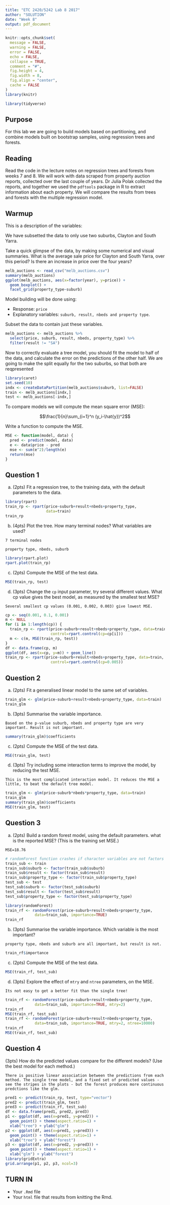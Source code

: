 ```yaml
---
title: "ETC 2420/5242 Lab 8 2017"
author: "SOLUTION"
date: "Week 8"
output: pdf_document
---
```


```r
knitr::opts_chunk$set(
  message = FALSE,
  warning = FALSE,
  error = FALSE, 
  echo = FALSE, 
  collapse = TRUE,
  comment = "#",
  fig.height = 4,
  fig.width = 8,
  fig.align = "center",
  cache = FALSE
)
library(knitr)
```

```r
library(tidyverse)
```

## Purpose

For this lab we are going to build models based on partitioning, and combine models built on bootstrap samples, using regression trees and forests.

## Reading

Read the code in the lecture notes on regression trees and forests from weeks 7 and 8. We will work with data scraped from property auction reports, collected over the last couple of years. Dr Julia Polak collected the reports, and together we used the `pdftools` package in R to extract information about each property. We will compare the results from trees and forests with the multiple regression model.

## Warmup

This is a description of the variables:

\begin{tabular}{l|p{4in}}
Variable & Description \\\hline
id  & unique id for property \\
 suburb  & suburb location of property \\
 price  & Price house sold for in AUD dollars, divided by 100,000\\
 result   & S indicates property sold; SP - property sold prior; PI - property passed in; PN - sold prior not disclosed; SN - sold not disclosed; NB - no bid; VB - vendor bid; o res - other residential; w - withdrawn prior to auction \\
 agent  & realtor in charge of sale\\
 nbeds  & Number of bedrooms\\
 property type  &  h =house,  t =townhouse,  u =unit/apartment \\
 day  & day of the month of auction\\
 month  & month of auction \\
 year  & year of auction\\
 nvisits  & How many people came to open houses\\
 ncars  & Number of parking places \\
 nbaths  & Number of bathrooms\\
 land size  & Size of the lot, in sq m, units will be 0\\
 house size   & Internal size of property in sq m\\
\end{tabular}

We have subsetted the data to only use two suburbs, Clayton and South Yarra. 

Take a quick glimpse of the data, by making some numerical and visual summaries. What is the average sale price for Clayton and South Yarra, over this period? Is there an increase in price over the four years?

```r
melb_auctions <- read_csv("melb_auctions.csv")
summary(melb_auctions)
ggplot(melb_auctions, aes(x=factor(year), y=price)) +
  geom_boxplot() +
  facet_grid(property_type~suburb)
```

Model building will be done using:

- Response: `price` 
- Explanatory variables: `suburb, result, nbeds and property type`.

Subset the data to contain just these variables.

```r
melb_auctions <- melb_auctions %>%
  select(price, suburb, result, nbeds, property_type) %>%
  filter(result != "SA")
```


Now to correctly evaluate a tree model, you should fit the model to half of the data, and calculate the error on the predictions of the other half. We are going to make the split equally for the two suburbs, so that both are reqpresented

```r
library(caret)
set.seed(10)
indx <- createDataPartition(melb_auctions$suburb, list=FALSE)
train <- melb_auctions[indx,]
test <- melb_auctions[-indx,]
```

To compare models we will compute the mean square error (MSE): 

$$\frac{1}{n}\sum_{i=1}^n (y_i-\hat{y})^2$$

Write a function to compute the MSE.

```r
MSE <- function(model, data) {
  pred <- predict(model, data)
  e <- data$price - pred
  mse <- sum(e^2)/length(e)
  return(mse)
}
```

## Question 1

a. (2pts) Fit a regression tree, to the training data, with the default parameters to the data.

```r
library(rpart)
train_rp <- rpart(price~suburb+result+nbeds+property_type,
                  data=train)
train_rp
```

b. (4pts) Plot the tree. How many terminal nodes? What variables are used?

`7 terminal nodes`

`property type, nbeds, suburb`

```r
library(rpart.plot)
rpart.plot(train_rp)
```

c. (2pts) Compute the MSE of the test data.

```r
MSE(train_rp, test)
```

d. (3pts) Change the `cp` input parameter, try several different values. What cp value gives the best model, as measured by the smallest test MSE? 

`Several smallest cp values (0.001, 0.002, 0.003) give lowest MSE.`

```r
cp <- seq(0.001, 0.1, 0.001)
m <- NULL
for (i in 1:length(cp)) {
  train_rp <- rpart(price~suburb+result+nbeds+property_type, data=train, 
                    control=rpart.control(cp=cp[i]))
  m <- c(m, MSE(train_rp, test))
}
df <- data.frame(cp, m)
ggplot(df, aes(x=cp, y=m)) + geom_line()
train_rp <- rpart(price~suburb+result+nbeds+property_type, data=train, 
                    control=rpart.control(cp=0.005))
```

## Question 2

a. (2pts) Fit a generalised linear model to the same set of variables.

```r
train_glm <- glm(price~suburb+result+nbeds+property_type, data=train)
train_glm
```

b. (3pts) Summarise the variable importance.

`Based on the p-value suburb, nbeds and property type are very important. Result is not important.`

```r
summary(train_glm)$coefficients
```

c. (2pts) Compute the MSE of the test data.

```r
MSE(train_glm, test)
```

d. (3pts) Try including some interaction terms to improve the model, by reducing the test MSE.

`This is the most complicated interaction model. It reduces the MSE a little, to beat the default tree model.`

```r
train_glm <- glm(price~suburb*nbeds*property_type, data=train)
train_glm
summary(train_glm)$coefficients
MSE(train_glm, test)
```


## Question 3

a. (2pts) Build a random forest model, using the default parameters. what is the reported MSE? (This is the training set MSE.)

`MSE=18.76`

```r
# randomForest function crashes if character variables are not factors
train_sub <- train
train_sub$suburb <- factor(train_sub$suburb)
train_sub$result <- factor(train_sub$result)
train_sub$property_type <- factor(train_sub$property_type)
test_sub <- test
test_sub$suburb <- factor(test_sub$suburb)
test_sub$result <- factor(test_sub$result)
test_sub$property_type <- factor(test_sub$property_type)

library(randomForest)
train_rf <- randomForest(price~suburb+result+nbeds+property_type, 
             data=train_sub, importance=TRUE)
train_rf
```

b. (3pts) Summarise the variable importance. Which variable is the most important?

`property type, nbeds and suburb are all important, but result is not.`

```r
train_rf$importance
```

c. (2pts) Compute the MSE of the test data.

```r
MSE(train_rf, test_sub)
```

d. (3pts) Explore the effect of `mtry` and `ntree` parameters, on the MSE.

`Its not easy to get a better fit than the single tree!`

```r
train_rf <- randomForest(price~suburb+result+nbeds+property_type, 
             data=train_sub, importance=TRUE, mtry=2)
train_rf
MSE(train_rf, test_sub)
train_rf <- randomForest(price~suburb+result+nbeds+property_type, 
             data=train_sub, importance=TRUE, mtry=2, ntree=10000)
train_rf
MSE(train_rf, test_sub)
```

## Question 4

(3pts) How do the predicted values compare for the different models? (Use the best model for each method.)

`There is positive linear association between the predictions from each method. The single tree model, and a fixed set of predicted values - see the stripes in the plots - but the forest produces more continuous predctions like the glm.`

```r
pred1 <- predict(train_rp, test, type="vector")
pred2 <- predict(train_glm, test)
pred3 <- predict(train_rf, test_sub)
df <- data.frame(pred1, pred2, pred3)
p1 <- ggplot(df, aes(x=pred1, y=pred2)) + 
  geom_point() + theme(aspect.ratio=1) +
  xlab("tree") + ylab("glm")
p2 <- ggplot(df, aes(x=pred1, y=pred3)) + 
  geom_point() + theme(aspect.ratio=1) +
  xlab("tree") + ylab("forest")
p3 <- ggplot(df, aes(x=pred2, y=pred3)) + 
  geom_point() + theme(aspect.ratio=1) +
  xlab("glm") + ylab("forest")
library(gridExtra)
grid.arrange(p1, p2, p3, ncol=3)
```

## TURN IN 

- Your `.Rmd` file
- Your `html` file that results from knitting the Rmd.




